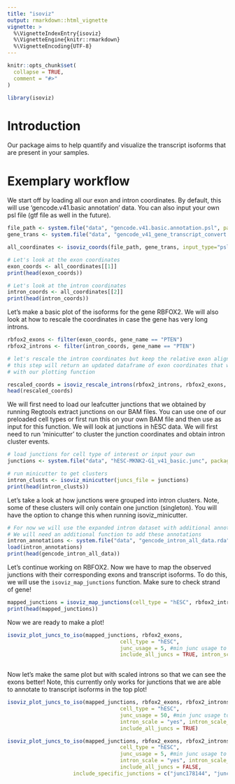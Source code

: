 ```yaml
---
title: "isoviz"
output: rmarkdown::html_vignette
vignette: >
  %\VignetteIndexEntry{isoviz}
  %\VignetteEngine{knitr::rmarkdown}
  %\VignetteEncoding{UTF-8}
---
```


```r
knitr::opts_chunk$set(
  collapse = TRUE,
  comment = "#>"
)
```

```r
library(isoviz)
```

# Introduction

Our package aims to help quantify and visualize the transcript isoforms that are present in your samples.

# Exemplary workflow

We start off by loading all our exon and intron coordinates. By default, this will use 'gencode.v41.basic annotation' data. You can also input your own psl file (gtf file as well in the future).

```r
file_path <- system.file("data", "gencode.v41.basic.annotation.psl", package="isoviz")
gene_trans <- system.file("data", "gencode_v41_gene_transcript_convert.txt", package="isoviz")

all_coordinates <- isoviz_coords(file_path, gene_trans, input_type="psl") #use default genome .psl file  
```

```r
# Let's look at the exon coordinates 
exon_coords <- all_coordinates[[1]]
print(head(exon_coords))

# Let's look at the intron coordinates 
intron_coords <- all_coordinates[[2]]
print(head(intron_coords))
```

Let's make a basic plot of the isoforms for the gene RBFOX2. We will also look at how to rescale the coordinates in case the gene has very long introns.

```r
rbfox2_exons <- filter(exon_coords, gene_name == "PTEN")
rbfox2_introns <- filter(intron_coords, gene_name == "PTEN")

# let's rescale the intron coordinates but keep the relative exon alignments 
# this step will return an updated dataframe of exon coordinates that we can use 
# with our plotting function

rescaled_coords = isoviz_rescale_introns(rbfox2_introns, rbfox2_exons, width_rescale=10) 
head(rescaled_coords)
```

We will first need to load our leafcutter junctions that we obtained by running Regtools extract junctions on our BAM files. You can use one of our preloaded cell types or first run this on your own BAM file and then use as input for this function. We will look at junctions in hESC data. We will first need to run 'minicutter' to cluster the junction coordinates and obtain intron cluster events.

```r

# load junctions for cell type of interest or input your own
junctions <- system.file("data", "hESC-MKNK2-G1_v41_basic.junc", package="isoviz")

# run minicutter to get clusters 
intron_clusts <- isoviz_minicutter(juncs_file = junctions)
print(head(intron_clusts))
```

Let's take a look at how junctions were grouped into intron clusters. Note, some of these clusters will only contain one junction (singleton). You will have the option to change this when running isoviz_minicutter.

```r
# For now we will use the expanded intron dataset with additional annotations by Megan 
# We will need an additional function to add these annotations 
intron_annotations <- system.file("data", "gencode_intron_all_data.rda", package="isoviz")
load(intron_annotations)
print(head(gencode_intron_all_data))
```

Let's continue working on RBFOX2. Now we have to map the observed junctions with their corresponding exons and transcript isoforms. To do this, we will use the `isoviz_map_junctions` function. Make sure to check strand of gene!

```r
mapped_junctions = isoviz_map_junctions(cell_type = "hESC", rbfox2_introns, intron_clusts, gencode_intron_all_data)
print(head(mapped_junctions))
```

Now we are ready to make a plot! 
```r
isoviz_plot_juncs_to_iso(mapped_junctions, rbfox2_exons,
                                    cell_type = "hESC",
                                    junc_usage = 5, #min junc usage to be included 
                                    include_all_juncs = TRUE, intron_scale = "no")
  
```
Now let's make the same plot but with scaled introns so that we can see the exons better! 
Note, this currently only works for junctions that we are able to annotate to transcript isoforms in the top plot! 

```r
isoviz_plot_juncs_to_iso(mapped_junctions, rbfox2_exons, rbfox2_introns,
                                    cell_type = "hESC",
                                    junc_usage = 50, #min junc usage to be included 
                                    intron_scale = "yes", intron_scale_width = 10,
                                    include_all_juncs = TRUE)
```
```r
isoviz_plot_juncs_to_iso(mapped_junctions, rbfox2_exons, rbfox2_introns,
                                    cell_type = "hESC",
                                    junc_usage = 5, #min junc usage to be included 
                                    intron_scale = "yes", intron_scale_width = 2,
                                    include_all_juncs = FALSE, 
                     include_specific_junctions = c("junc178144", "junc178139"))
```

